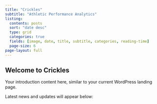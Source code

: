 ```yaml
---
title: "Crickles"
subtitle: "Athletic Performance Analytics"
listing:
  contents: posts
  sort: "date desc"
  type: grid
  categories: true
  fields: [image, date, title, subtitle, categories, reading-time]
  page-size: 6
page-layout: full
---
```


## Welcome to Crickles

Your introduction content here, similar to your current WordPress landing page.

Latest news and updates will appear below:
